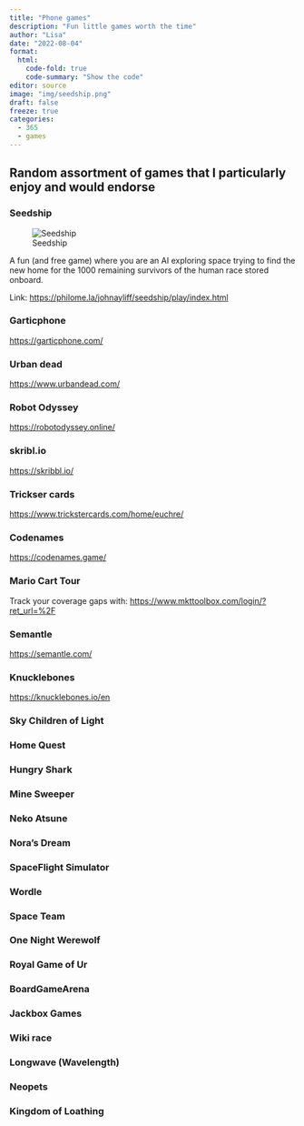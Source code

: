 ```yaml
---
title: "Phone games"
description: "Fun little games worth the time"
author: "Lisa"
date: "2022-08-04"
format:
  html:
    code-fold: true
    code-summary: "Show the code"
editor: source
image: "img/seedship.png"
draft: false
freeze: true
categories:
  - 365
  - games
---
```


## Random assortment of games that I particularly enjoy and would endorse

### Seedship

![Seedship](img/seedship.png)

A fun (and free game) where you are an AI exploring space trying to find the new home for the 1000 remaining survivors of the human race stored onboard.

Link: <https://philome.la/johnayliff/seedship/play/index.html>

### Garticphone 

<https://garticphone.com/>

### Urban dead

<https://www.urbandead.com/> 

### Robot Odyssey 

<https://robotodyssey.online/> 

### skribl.io

<https://skribbl.io/> 

### Trickser cards 

<https://www.trickstercards.com/home/euchre/>

### Codenames 

<https://codenames.game/> 

### Mario Cart Tour

Track your coverage gaps with: <https://www.mkttoolbox.com/login/?ret_url=%2F> 

### Semantle 

<https://semantle.com/> 

### Knucklebones 

<https://knucklebones.io/en>

### Sky Children of Light

### Home Quest

### Hungry Shark

### Mine Sweeper

### Neko Atsune

### Nora's Dream 

### SpaceFlight Simulator

### Wordle 

### Space Team

### One Night Werewolf

### Royal Game of Ur 

### BoardGameArena 

### Jackbox Games 

### Wiki race

### Longwave (Wavelength)

### Neopets

### Kingdom of Loathing







